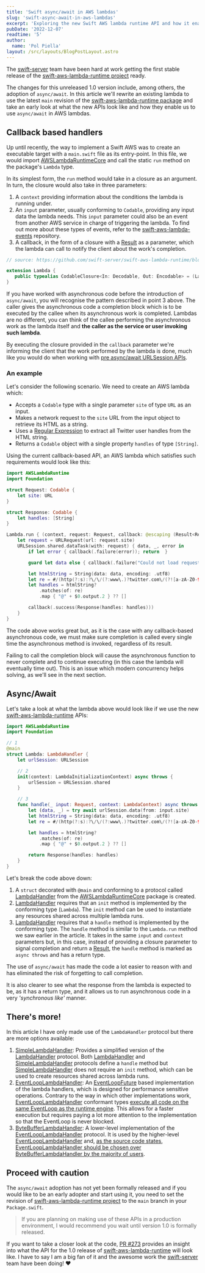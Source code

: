 ```yaml
---
title: 'Swift async/await in AWS lambdas'
slug: 'swift-async-await-in-aws-lambdas'
excerpt: 'Exploring the new Swift AWS lambda runtime API and how it enables the use of async/await.'
pubDate: '2022-12-07'
readtime: '5'
author:
  name: 'Pol Piella'
layout: /src/layouts/BlogPostLayout.astro
---
```


The [swift-server](https://github.com/swift-server) team have been hard at work getting the first stable release of the [swift-aws-lambda-runtime project](https://github.com/swift-server/swift-aws-lambda-runtime) ready.

The changes for this unreleased 1.0 version include, among others, the adoption of `async/await`. In this article we'll rewrite an existing lambda to use the latest `main` revision of the [swift-aws-lambda-runtime package](https://github.com/swift-server/swift-aws-lambda-runtime) and take an early look at what the new APIs look like and how they enable us to use `async/await` in AWS lambdas.

## Callback based handlers

Up until recently, the way to implement a Swift AWS was to create an executable target with a `main.swift` file as its entry-point. In this file, we would import [AWSLambdaRuntimeCore](https://github.com/swift-server/swift-aws-lambda-runtime/tree/0.5.2/Sources/AWSLambdaRuntimeCore) and call the static `run` method on the package's `Lambda` type.

In its simplest form, the `run` method would take in a closure as an argument. In turn, the closure would also take in three parameters:

1. A `context` providing information about the conditions the lambda is running under.
2. An `input` parameter, usually conforming to `Codable`, providing any input data the lambda needs. This `input` parameter could also be an event from another AWS service in charge of triggering the lambda. To find out more about these types of events, refer to the [swift-aws-lambda-events](https://github.com/swift-server/swift-aws-lambda-events) repository.
3. A callback, in the form of a closure with a [Result](https://developer.apple.com/documentation/swift/result) as a parameter, which the lambda can call to notify the client about the work's completion.

```swift:Lambda+Codable.swift
// source: https://github.com/swift-server/swift-aws-lambda-runtime/blob/0.5.2/Sources/AWSLambdaRuntime/Lambda%2BCodable.swift#L25

extension Lambda {
   public typealias CodableClosure<In: Decodable, Out: Encodable> = (Lambda.Context, In, @escaping (Result<Out, Error>) -> Void) -> Void
}
```

If you have worked with asynchronous code before the introduction of `async/await`, you will recognise the pattern described in point 3 above. The caller gives the asynchronous code a completion block which is to be executed by the callee when its asynchronous work is completed. Lambdas are no different, you can think of the callee performing the asynchronous work as the lambda itself and **the caller as the service or user invoking such lambda**.

By executing the closure provided in the `callback` parameter we're informing the client that the work performed by the lambda is done, much like you would do when working with [pre async/await URLSession APIs](https://developer.apple.com/documentation/foundation/urlsession/1407613-datatask).

### An example

Let's consider the following scenario. We need to create an AWS lambda which:

- Accepts a `Codable` type with a single parameter `site` of type `URL` as an input.
- Makes a network request to the `site` URL from the input object to retrieve its HTML as a string.
- Uses a [Regular Expression](https://useyourloaf.com/blog/getting-started-with-swift-regex/) to extract all Twitter user handles from the HTML string.
- Returns a `Codable` object with a single property `handles` of type `[String]`.

Using the current callback-based API, an AWS lambda which satisfies such requirements would look like this:

```swift:main.swift
import AWSLambdaRuntime
import Foundation

struct Request: Codable {
    let site: URL
}

struct Response: Codable {
    let handles: [String]
}

Lambda.run { (context, request: Request, callback: @escaping (Result<Response, Error>) -> Void) in
    let request = URLRequest(url: request.site)
    URLSession.shared.dataTask(with: request) { data, _, error in
        if let error { callback(.failure(error)); return  }

        guard let data else { callback(.failure("Could not load request data..")); return }

        let htmlString = String(data: data, encoding: .utf8)
        let re = #/(http(?:s):?\/\/(?:www\.)?twitter.com\/(?![a-zA-Z0-9_]+\/)([a-zA-Z0-9_]+))/#
        let handles = htmlString?
            .matches(of: re)
            .map { "@" + $0.output.2 } ?? []

        callback(.success(Response(handles: handles)))
    }
}
```

The code above works great but, as it is the case with any callback-based asynchronous code, we must make sure completion is called every single time the asynchronous method is invoked, regardless of its result.

Failing to call the completion block will cause the asynchronous function to never complete and to continue executing (in this case the lambda will eventually time out). This is an issue which modern concurrency helps solving, as we'll see in the next section.

## Async/Await

Let's take a look at what the lambda above would look like if we use the new [swift-aws-lambda-runtime](https://github.com/swift-server/swift-aws-lambda-runtime) APIs:

```swift:Lambda.swift
import AWSLambdaRuntime
import Foundation

// 1
@main
struct Lambda: LambdaHandler {
    let urlSession: URLSession

    // 2
    init(context: LambdaInitializationContext) async throws {
        urlSession = URLSession.shared
    }

    // 3
    func handle(_ input: Request, context: LambdaContext) async throws -> Response {
        let (data, _) = try await urlSession.data(from: input.site)
        let htmlString = String(data: data, encoding: .utf8)
        let re = #/(http(?:s):?\/\/(?:www\.)?twitter.com\/(?![a-zA-Z0-9_]+\/)([a-zA-Z0-9_]+))/#

        let handles = htmlString?
            .matches(of: re)
            .map { "@" + $0.output.2 } ?? []

        return Response(handles: handles)
    }
}
```

Let's break the code above down:

1. A `struct` decorated with `@main` and conforming to a protocol called [LambdaHandler](https://github.com/swift-server/swift-aws-lambda-runtime/blob/main/Sources/AWSLambdaRuntimeCore/LambdaHandler.swift) from the [AWSLambdaRuntimeCore](https://github.com/swift-server/swift-aws-lambda-runtime/tree/main/Sources/AWSLambdaRuntimeCore) package is created.
2. [LambdaHandler](https://github.com/swift-server/swift-aws-lambda-runtime/blob/main/Sources/AWSLambdaRuntimeCore/LambdaHandler.swift) requires that an `init` method is implemented by the conforming type (`Lambda`). The `init` method can be used to instantiate any resources shared across multiple lambda runs.
3. [LambdaHandler](https://github.com/swift-server/swift-aws-lambda-runtime/blob/main/Sources/AWSLambdaRuntimeCore/LambdaHandler.swift) requires that a `handle` method is implemented by the conforming type. The `handle` method is similar to the `Lambda.run` method we saw earlier in the article. It takes in the same `input` and `context` parameters but, in this case, instead of providing a closure parameter to signal completion and return a [Result](https://developer.apple.com/documentation/swift/result), the `handle` method is marked as `async throws` and has a return type.

The use of `async/await` has made the code a lot easier to reason with and has eliminated the risk of forgetting to call completion.

It is also clearer to see what the response from the lambda is expected to be, as it has a return type, and it allows us to run asynchronous code in a very _'synchronous like'_ manner.

## There's more!

In this article I have only made use of the `LambdaHandler` protocol but there are more options available:

1. [SimpleLambdaHandler](https://github.com/swift-server/swift-aws-lambda-runtime/blob/main/Sources/AWSLambdaRuntimeCore/LambdaHandler.swift#L26): Provides a simplified version of the [LambdaHandler](https://github.com/swift-server/swift-aws-lambda-runtime/blob/main/Sources/AWSLambdaRuntimeCore/LambdaHandler.swift#L119) protocol. Both [LambdaHandler](https://github.com/swift-server/swift-aws-lambda-runtime/blob/main/Sources/AWSLambdaRuntimeCore/LambdaHandler.swift#L119) and [SimpleLambdaHandler](https://github.com/swift-server/swift-aws-lambda-runtime/blob/main/Sources/AWSLambdaRuntimeCore/LambdaHandler.swift#L26) protocols define a `handle` method but [SimpleLambdaHandler](https://github.com/swift-server/swift-aws-lambda-runtime/blob/main/Sources/AWSLambdaRuntimeCore/LambdaHandler.swift#L26) does not require an `init` method, which can be used to create resources shared across lambda runs.
2. [EventLoopLambdaHandler](https://github.com/swift-server/swift-aws-lambda-runtime/blob/main/Sources/AWSLambdaRuntimeCore/LambdaHandler.swift#L286): An [EventLoopFuture](https://apple.github.io/swift-nio/docs/current/NIOCore/Classes/EventLoopFuture.html) based implementation of the lambda handlers, which is designed for performance sensitive operations. Contrary to the way in which other implementations work, [EventLoopLambdaHandler](https://github.com/swift-server/swift-aws-lambda-runtime/blob/main/Sources/AWSLambdaRuntimeCore/LambdaHandler.swift#L286) conformant types [execute all code on the same EventLoop as the runtime engine](https://github.com/swift-server/swift-aws-lambda-runtime/blob/main/Sources/AWSLambdaRuntimeCore/LambdaHandler.swift#L282). This allows for a faster execution but requires paying a lot more attention to the implementation so that the EventLoop is never blocked.
3. [ByteBufferLambdaHandler](https://github.com/swift-server/swift-aws-lambda-runtime/blob/main/Sources/AWSLambdaRuntimeCore/LambdaHandler.swift#L401): A lower-level implementation of the [EventLoopLambdaHandler](https://github.com/swift-server/swift-aws-lambda-runtime/blob/main/Sources/AWSLambdaRuntimeCore/LambdaHandler.swift#L286) protocol. It is used by the higher-level [EventLoopLambdaHandler](https://github.com/swift-server/swift-aws-lambda-runtime/blob/main/Sources/AWSLambdaRuntimeCore/LambdaHandler.swift#L286) and, [as the source code states, EventLoopLambdaHandler should be chosen over ByteBufferLambdaHandler by the majority of users](https://github.com/swift-server/swift-aws-lambda-runtime/blob/main/Sources/AWSLambdaRuntimeCore/LambdaHandler.swift#L139).

## Proceed with caution

The `async/await` adoption has not yet been formally released and if you would like to be an early adopter and start using it, you need to set the revision of [swift-aws-lambda-runtime project](https://github.com/swift-server/swift-aws-lambda-runtime) to the `main` branch in your `Package.swift`.

> If you are planning on making use of these APIs in a production environment, I would recommend you wait until version 1.0 is formally released.

If you want to take a closer look at the code, [PR #273](https://github.com/swift-server/swift-aws-lambda-runtime/pull/273) provides an insight into what the API for the 1.0 release of [swift-aws-lambda-runtime](https://github.com/swift-server/swift-aws-lambda-runtime) will look like. I have to say I am a big fan of it and the awesome work the [swift-server](https://github.com/swift-server) team have been doing! ❤️
